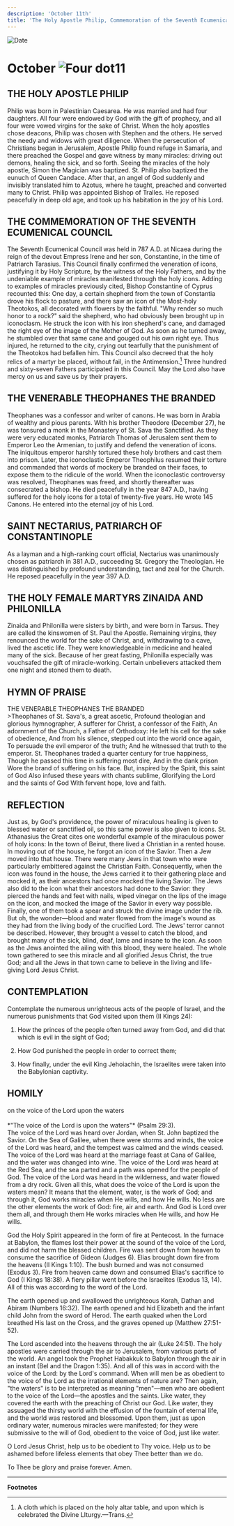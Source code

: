 ```yaml
---
description: 'October 11th'
title: 'The Holy Apostle Philip, Commemoration of the Seventh Ecumenical Council, Venerable Theophanes the Branded, St. Nectarios of Constantinople'
---
```


<RunningHead />
<Image src="/title-imprint.png" height={68} width={50} alt="Date" className="title-imprint"/>

# <div id="date">October <Image className="four-dot" src="/four-dot.png" height={15} width={15} alt="Four dot" />11</div>

## THE HOLY APOSTLE PHILIP

Philip was born in Palestinian Caesarea. He was married and had four daughters. All four were endowed by God with the gift of prophecy, and all four were vowed virgins for the sake of Christ. When the holy apostles chose deacons, Philip was chosen with Stephen and the others. He served the needy and widows with great diligence. When the persecution of Christians began in Jerusalem, Apostle Philip found refuge in Samaria, and there preached the Gospel and gave witness by many miracles: driving out demons, healing the sick, and so forth. Seeing the miracles of the holy apostle, Simon the Magician was baptized. St. Philip also baptized the eunuch of Queen Candace. After that, an angel of God suddenly and invisibly translated him to Azotus, where he taught, preached and converted many to Christ. Philip was appointed Bishop of Tralles. He reposed peacefully in deep old age, and took up his habitation in the joy of his Lord. 

## THE COMMEMORATION OF THE SEVENTH ECUMENICAL COUNCIL

The Seventh Ecumenical Council was held in 787 A.D. at Nicaea during the reign of the devout Empress Irene and her son, Constantine, in the time of Patriarch Tarasius. This Council finally confirmed the veneration of icons, justifying it by Holy Scripture, by the witness of the Holy Fathers, and by the undeniable example of miracles manifested through the holy icons. Adding to examples of miracles previously cited, Bishop Constantine of Cyprus recounted this: One day, a certain shepherd from the town of Constantia drove his flock to pasture, and there saw an icon of the Most-holy Theotokos, all decorated with flowers by the faithful. "Why render so much honor to a rock?" said the shepherd, who had obviously been brought up in iconoclasm. He struck the icon with his iron shepherd's cane, and damaged the right eye of the image of the Mother of God. As soon as he turned away, he stumbled over that same cane and gouged out his own right eye. Thus injured, he returned to the city, crying out tearfully that the punishment of the Theotokos had befallen him. This Council also decreed that the holy relics of a martyr be placed, without fail, in the Antimension.[^1] Three hundred and sixty-seven Fathers participated in this Council. May the Lord also have mercy on us and save us by their prayers.

## THE VENERABLE THEOPHANES THE BRANDED

Theophanes was a confessor and writer of canons. He was born in Arabia of wealthy and pious parents. With his brother Theodore (December 27), he was tonsured a monk in the Monastery of St. Sava the Sanctified. As they were very educated monks, Patriarch Thomas of Jerusalem sent them to Emperor Leo the Armenian, to justify and defend the veneration of icons. The iniquitous emperor harshly tortured these holy brothers and cast them into prison. Later, the iconoclastic Emperor Theophilus resumed their torture and commanded that words of mockery be branded on their faces, to expose them to the ridicule of the world. When the iconoclastic controversy was resolved, Theophanes was freed, and shortly thereafter was consecrated a bishop. He died peacefully in the year 847 A.D., having suffered for the holy icons for a total of twenty-five years. He wrote 145 Canons. He entered into the eternal joy of his Lord. 

## SAINT NECTARIUS, PATRIARCH OF CONSTANTINOPLE

As a layman and a high-ranking court official, Nectarius was unanimously chosen as patriarch in 381 A.D., succeeding St. Gregory the Theologian. He was distinguished by profound understanding, tact and zeal for the Church. He reposed peacefully in the year 397 A.D.

## THE HOLY FEMALE MARTYRS ZINAIDA AND PHILONILLA

Zinaida and Philonilla were sisters by birth, and were born in Tarsus. They are called the kinswomen of St. Paul the Apostle. Remaining virgins, they renounced the world for the sake of Christ, and, withdrawing to a cave, lived the ascetic life. They were knowledgeable in medicine and healed many of the sick. Because of her great fasting, Philonilla especially was vouchsafed the gift of miracle-working. Certain unbelievers attacked them one night and stoned them to death.


## HYMN OF PRAISE
<div style={{textAlign:'center', color:'crimson', fontWeight:'bold'}}>
THE VENERABLE THEOPHANES THE BRANDED
</div>
>Theophanes of St. Sava's, a great ascetic,  
Profound theologian and glorious hymnographer,  
A sufferer for Christ, a confessor of the Faith,  
An adornment of the Church, a Father of Orthodoxy:  
He left his cell for the sake of obedience,  
And from his silence, stepped out into the world once again,  
To persuade the evil emperor of the truth;  
And he witnessed that truth to the emperor.  
St. Theophanes traded a quarter century for true happiness,  
Though he passed this time in suffering most dire,  
And in the dank prison  
Wore the brand of suffering on his face.  
But, inspired by the Spirit, this saint of God  
Also infused these years with chants sublime,  
Glorifying the Lord and the saints of God  
With fervent hope, love and faith.  


## REFLECTION

Just as, by God's providence, the power of miraculous healing is given to blessed water or sanctified oil, so this same power is also given to icons. St. Athanasius the Great cites one wonderful example of the miraculous power of holy icons: In the town of Beirut, there lived a Christian in a rented house. In moving out of the house, he forgot an icon of the Savior. Then a Jew moved into that house. There were many Jews in that town who were particularly embittered against the Christian Faith. Consequently, when the icon was found in the house, the Jews carried it to their gathering place and mocked it, as their ancestors had once mocked the living Savior. The Jews also did to the icon what their ancestors had done to the Savior: they pierced the hands and feet with nails, wiped vinegar on the lips of the image on the icon, and mocked the image of the Savior in every way possible. Finally, one of them took a spear and struck the divine image under the rib. But oh, the wonder—blood and water flowed from the image's wound as they had from the living body of the crucified Lord. The Jews' terror cannot be described. However, they brought a vessel to catch the blood, and brought many of the sick, blind, deaf, lame and insane to the icon. As soon as the Jews anointed the ailing with this blood, they were healed. The whole town gathered to see this miracle and all glorified Jesus Christ, the true God; and all the Jews in that town came to believe in the living and life-giving Lord Jesus Christ.


## CONTEMPLATION

Contemplate the numerous unrighteous acts of the people of Israel, and the numerous punishments that God visited upon them (II Kings 24):

1. How the princes of the people often turned away from God, and did that which is evil in the sight of God;

2. How God punished the people in order to correct them;

3. How finally, under the evil King Jehoiachin, the Israelites were taken into the Babylonian captivity.


## HOMILY
<div style={{textAlign:'center', color:'crimson', fontWeight:'bold'}}>
on the voice of the Lord upon the waters
</div>
<br />
<div style={{textAlign:'right'}}>
*"The voice of the Lord is upon the waters"* (Psalm 29:3).
</div>
The voice of the Lord was heard over Jordan, when St. John baptized the Savior. On the Sea of Galilee, when there were storms and winds, the voice of the Lord was heard, and the tempest was calmed and the winds ceased. The voice of the Lord was heard at the marriage feast at Cana of Galilee, and the water was changed into wine. The voice of the Lord was heard at the Red Sea, and the sea parted and a path was opened for the people of God. The voice of the Lord was heard in the wilderness, and water flowed from a dry rock. Given all this, what does the voice of the Lord is upon the waters mean? It means that the element, water, is the work of God; and through it, God works miracles when He wills, and how He wills. No less are the other elements the work of God: fire, air and earth. And God is Lord over them all, and through them He works miracles when He wills, and how He wills.

God the Holy Spirit appeared in the form of fire at Pentecost. In the furnace at Babylon, the flames lost their power at the sound of the voice of the Lord, and did not harm the blessed children. Fire was sent down from heaven to consume the sacrifice of Gideon (Judges 6). Elias brought down fire from the heavens (II Kings 1:10). The bush burned and was not consumed (Exodus 3). Fire from heaven came down and consumed Elias's sacrifice to God (I Kings 18:38). A fiery pillar went before the Israelites (Exodus 13, 14). All of this was according to the word of the Lord. 

The earth opened up and swallowed the unrighteous Korah, Dathan and Abiram (Numbers 16:32). The earth opened and hid Elizabeth and the infant child John from the sword of Herod. The earth quaked when the Lord breathed His last on the Cross, and the graves opened up (Matthew 27:51-52). 

The Lord ascended into the heavens through the air (Luke 24:51). The holy apostles were carried through the air to Jerusalem, from various parts of the world. An angel took the Prophet Habakkuk to Babylon through the air in an instant (Bel and the Dragon 1:35). And all of this was in accord with the voice of the Lord: by the Lord's command. When will men be as obedient to the voice of the Lord as the irrational elements of nature are? Then again, "the waters" is to be interpreted as meaning "men"—men who are obedient to the voice of the Lord—the apostles and the saints. Like water, they covered the earth with the preaching of Christ our God. Like water, they assuaged the thirsty world with the effusion of the fountain of eternal life, and the world was restored and blossomed. Upon them, just as upon ordinary water, numerous miracles were manifested; for they were submissive to the will of God, obedient to the voice of God, just like water.

O Lord Jesus Christ, help us to be obedient to Thy voice. Help us to be ashamed before lifeless elements that obey Thee better than we do.

To Thee be glory and praise forever. Amen.

---
**Footnotes**

[^1]: A cloth which is placed on the holy altar table, and upon which is celebrated the Divine LIturgy.—Trans.